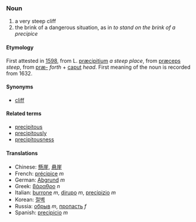 ===Noun===
#a very steep cliff
#the brink of a dangerous situation, as in ''to stand on the brink of a precipice''

====Etymology====
First attested in [[1598]], from L. [[præcipitium]] ''a steep place'', from [[præceps]] ''steep'', from [[præ-]] ''forth'' + [[caput]] ''head''. First meaning of the noun is recorded from 1632.

====Synonyms====
*[[cliff]]

====Related terms====
*[[precipitous]]
*[[precipitously]]
*[[precipitousness]]

====Translations====
*Chinese: [[懸崖]], [[悬崖]]
*French: [[précipice]] ''m''
*German: [[Abgrund]] ''m''
*Greek: [[βάραθρο]] ''n''
*Italian: [[burrone]] ''m'', [[dirupo]] ''m'', [[precipizio]] ''m''
*Korean: [[절벽]]
*Russia: [[обрыв]] ''m'', [[пропасть]] ''f''
*Spanish: [[precipicio]] ''m''